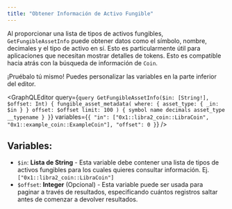 ```yaml
---
title: "Obtener Información de Activo Fungible"
---
```




Al proporcionar una lista de tipos de activos fungibles, `GetFungibleAssetInfo` puede obtener datos como el símbolo, nombre, decimales y el tipo de activo en sí. Esto es particularmente útil para aplicaciones que necesitan mostrar detalles de tokens. Esto es compatible hacia atrás con la búsqueda de información de `Coin`.

<Aside type="note">
  ¡Pruébalo tú mismo! Puedes personalizar las variables en la parte inferior del editor.
</Aside>

<GraphQLEditor
  query={`query GetFungibleAssetInfo($in: [String!], $offset: Int) {
  fungible_asset_metadata(
    where: { asset_type: { _in: $in } }
    offset: $offset
    limit: 100
  ) {
    symbol
    name
    decimals
    asset_type
    __typename
  }
}`}
  variables={`{
  "in": ["0x1::libra2_coin::LibraCoin", "0x1::example_coin::ExampleCoin"],
  "offset": 0
}`}
/>

## Variables:

- `$in`: **Lista de String** - Esta variable debe contener una lista de tipos de activos fungibles para los cuales quieres consultar información. Ej. `["0x1::libra2_coin::LibraCoin"]`
- `$offset`: **Integer** (Opcional) - Esta variable puede ser usada para paginar a través de resultados, especificando cuántos registros saltar antes de comenzar a devolver resultados.
